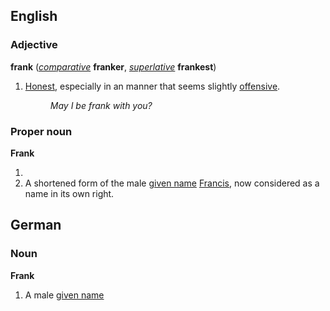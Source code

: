 ==English==
===Adjective===
'''frank''' (''[[comparative]]'' '''franker''', ''[[superlative]]'' '''frankest''')

#[[Honest]], especially in an manner that seems slightly [[offensive]].
#:''May I be frank with you?''

===Proper noun===
'''Frank'''

#<!--definition needed here: old French person-->
#A shortened form of the male [[given name]] [[Francis]], now considered as a name in its own right.

==German==
===Noun===
'''Frank'''

#A male [[given name]]